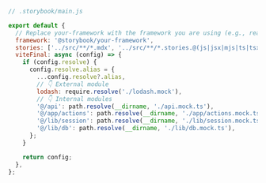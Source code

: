 ```js
// .storybook/main.js

export default {
  // Replace your-framework with the framework you are using (e.g., react-webpack5, vue3-vite)
  framework: '@storybook/your-framework',
  stories: ['../src/**/*.mdx', '../src/**/*.stories.@(js|jsx|mjs|ts|tsx)'],
  viteFinal: async (config) => {
    if (config.resolve) {
      config.resolve.alias = {
        ...config.resolve?.alias,
        // 👇 External module
        lodash: require.resolve('./lodash.mock'),
        // 👇 Internal modules
        '@/api': path.resolve(__dirname, './api.mock.ts'),
        '@/app/actions': path.resolve(__dirname, './app/actions.mock.ts'),
        '@/lib/session': path.resolve(__dirname, './lib/session.mock.ts'),
        '@/lib/db': path.resolve(__dirname, './lib/db.mock.ts'),
      };
    }

    return config;
  },
};
```
